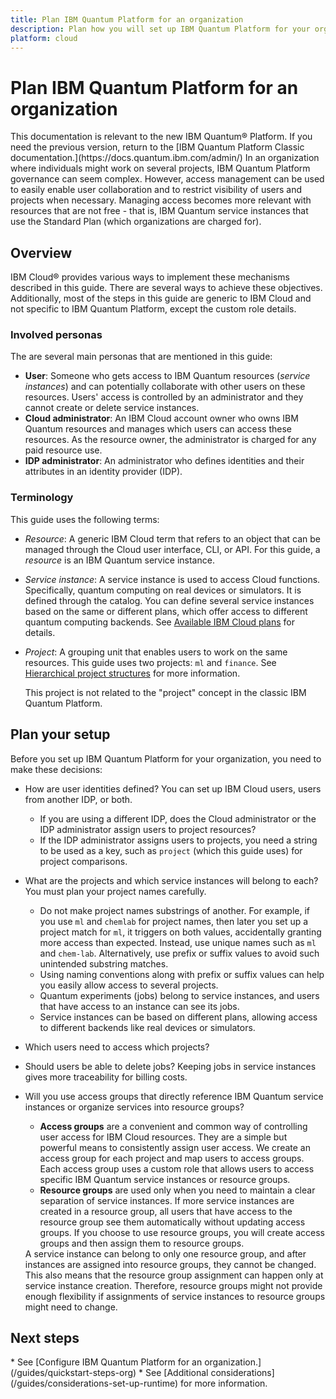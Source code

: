 ```yaml
---
title: Plan IBM Quantum Platform for an organization
description: Plan how you will set up IBM Quantum Platform for your organization.
platform: cloud
---
```


# Plan IBM Quantum Platform for an organization
<Admonition type="note">
This documentation is relevant to the new IBM Quantum&reg; Platform. If you need the previous version, return to the [IBM Quantum Platform Classic documentation.](https://docs.quantum.ibm.com/admin/)
</Admonition>
In an organization where individuals might work on several projects, IBM Quantum Platform governance can seem complex. However, access management can be used to easily enable user collaboration and to restrict visibility of users and projects when necessary. Managing access becomes more relevant with resources that are not free - that is, IBM Quantum service instances that use the Standard Plan (which organizations are charged for).

<span id="overview-org"></span>
## Overview

   <Admonition type="note">
   IBM Cloud&reg; provides various ways to implement these mechanisms described in this guide. There are several ways to achieve these objectives. Additionally, most of the steps in this guide are generic to IBM Cloud and not specific to IBM Quantum Platform, except the custom role details.
</Admonition>

### Involved personas

The are several main personas that are mentioned in this guide:

* **User**: Someone who gets access to IBM Quantum resources (_service instances_) and can potentially collaborate with other users on these resources. Users' access is controlled by an administrator and they cannot create or delete service instances.
* **Cloud administrator**: An IBM Cloud account owner who owns IBM Quantum resources and manages which users can access these resources. As the resource owner, the administrator is charged for any paid resource use.
* **IDP administrator**: An administrator who defines identities and their attributes in an identity provider (IDP).

### Terminology

This guide uses the following terms:

* _Resource_: A generic IBM Cloud term that refers to an object that can be managed through the Cloud user interface, CLI, or API. For this guide, a _resource_ is an IBM Quantum service instance.
* _Service instance_: A service instance is used to access Cloud functions. Specifically, quantum computing on real devices or simulators. It is defined through the catalog. You can define several service instances based on the same or different plans, which offer access to different quantum computing backends. See [Available IBM Cloud plans](/guides/cloud-setup#cloud-plans) for details.
* _Project_: A grouping unit that enables users to work on the same resources. This guide uses two projects: `ml` and `finance`. See [Hierarchical project structures](/guides/considerations-set-up-runtime.mdx#nest-org) for more information.

   <Admonition type="note">
      This project is not related to the "project" concept in the classic IBM Quantum Platform.
   </Admonition>

<span id="xplanning-orgx"></span>
## Plan your setup

Before you set up IBM Quantum Platform for your organization, you need to make these decisions:

* How are user identities defined? You can set up IBM Cloud users, users from another IDP, or both.
   * If you are using a different IDP, does the Cloud administrator or the IDP administrator assign users to project resources?
   * If the IDP administrator assigns users to projects, you need a string to be used as a key, such as `project` (which this guide uses) for project comparisons.
* What are the projects and which service instances will belong to each? You must plan your project names carefully.
   * Do not make project names substrings of another. For example, if you use `ml` and `chemlab` for project names, then later you set up a project match for `ml`, it triggers on both values, accidentally granting more access than expected. Instead, use unique names such as `ml` and `chem-lab`. Alternatively, use prefix or suffix values to avoid such unintended substring matches.
   * Using naming conventions along with prefix or suffix values can help you easily allow access to several projects.
   * Quantum experiments (jobs) belong to service instances, and users that have access to an instance can see its jobs.
   * Service instances can be based on different plans, allowing access to different backends like real devices or simulators.
* Which users need to access which projects?
* Should users be able to delete jobs? Keeping jobs in service instances gives more traceability for billing costs.
* Will you use access groups that directly reference IBM Quantum service instances or organize services into resource groups?
   * **Access groups** are a convenient and common way of controlling user access for IBM Cloud resources. They are a simple but powerful means to consistently assign user access. We create an access group for each project and map users to access groups. Each access group uses a custom role that allows users to access specific IBM Quantum service instances or resource groups.
   * **Resource groups** are used only when you need to maintain a clear separation of service instances. If more service instances are created in a resource group, all users that have access to the resource group see them automatically without updating access groups. If you choose to use resource groups, you will create access groups and then assign them to resource groups.

   <Admonition type="note">
   A service instance can belong to only one resource group, and after instances are assigned into resource groups, they cannot be changed. This also means that the resource group assignment can  happen only at service instance creation. Therefore, resource groups might not provide enough flexibility if assignments of service instances to resource groups might need to change.
   </Admonition>

## Next steps

<Admonition type="tip" title="Recommendations">
   * See [Configure IBM Quantum Platform for an organization.](/guides/quickstart-steps-org)
   * See [Additional considerations](/guides/considerations-set-up-runtime) for more information.
</Admonition>
